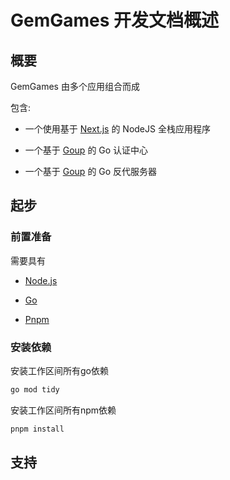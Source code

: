 # GemGames 开发文档概述

## 概要

GemGames 由多个应用组合而成

包含:

- 一个使用基于 [Next.js](https://nextjs.org) 的 NodeJS 全栈应用程序

- 一个基于 [Goup](https://github.com/startracex/goup) 的 Go 认证中心

- 一个基于 [Goup](https://github.com/startracex/goup) 的 Go 反代服务器

## 起步

### 前置准备

需要具有

- [Node.js](https://nodejs.org/)

- [Go](https://go.dev/)

- [Pnpm](https://pnpm.io)

### 安装依赖

安装工作区间所有go依赖

```sh
go mod tidy
```

安装工作区间所有npm依赖

```sh
pnpm install
```

## 支持


<Logos />
